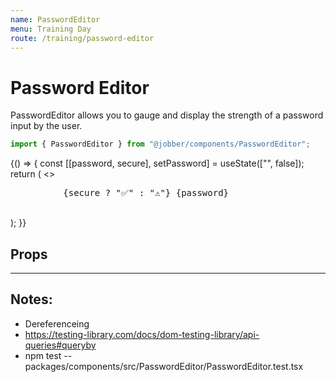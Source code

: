 ```yaml
---
name: PasswordEditor
menu: Training Day
route: /training/password-editor
---
```



# Password Editor

<ComponentStatus stage="pre" responsive="no" accessible="no" />

PasswordEditor allows you to gauge and display the strength of a password input
by the user.

```ts
import { PasswordEditor } from "@jobber/components/PasswordEditor";
```

<Playground>
  {() => {
    const [[password, secure], setPassword] = useState(["", false]);
    return (
      <>
        <PasswordEditor value={password} onChange={setPassword} />
        <pre>
          {secure ? "✅" : "⚠️"} {password}
        </pre>
      </>
    );
  }}
</Playground>

## Props

<Props of={PasswordEditor} />

---

## Notes:

- Dereferenceing
- https://testing-library.com/docs/dom-testing-library/api-queries#queryby
- npm test -- packages/components/src/PasswordEditor/PasswordEditor.test.tsx

<!--
  It is not necessary to provide an example of each prop. Use usage examples to
  highlight key features of a component or particular considerations.

  See `Button.mdx` for a good example of this.
-->
